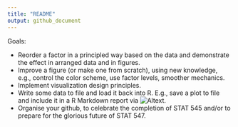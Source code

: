 ```yaml
---
title: "README"
output: github_document
---
```

Goals:

+ Reorder a factor in a principled way based on the data and demonstrate the effect in arranged data and in figures.
+ Improve a figure (or make one from scratch), using new knowledge, e.g., control the color scheme, use factor levels, smoother mechanics.
+ Implement visualization design principles.
+ Write some data to file and load it back into R. E.g., save a plot to file and include it in a R Markdown report via ![Altext](/path/to/img.png).
+ Organise your github, to celebrate the completion of STAT 545 and/or to prepare for the glorious future of STAT 547.